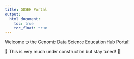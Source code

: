 ```yaml
---
title: GDSEH Portal
output:
  html_document:
    toc: true
    toc_float: true
---
```


Welcome to the Genomic Data Science Education Hub Portal!

🚧 This is very much under construction but stay tuned! 🚧

